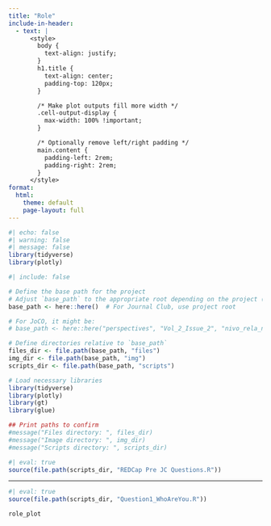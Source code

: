 ```yaml
---
title: "Role"
include-in-header: 
  - text: |
      <style>
        body {
          text-align: justify;
        }
        h1.title {
          text-align: center;
          padding-top: 120px;
        }

        /* Make plot outputs fill more width */
        .cell-output-display {
          max-width: 100% !important;
        }

        /* Optionally remove left/right padding */
        main.content {
          padding-left: 2rem;
          padding-right: 2rem;
        }
      </style>
format:
  html:
    theme: default
    page-layout: full
---
```



```r
#| echo: false
#| warning: false
#| message: false
library(tidyverse)
library(plotly)
```

```r
#| include: false

# Define the base path for the project
# Adjust `base_path` to the appropriate root depending on the project (Journal Club or JoCO)
base_path <- here::here()  # For Journal Club, use project root

# For JoCO, it might be:
# base_path <- here::here("perspectives", "Vol_2_Issue_2", "nivo_rela_nivo_ipi_itc")

# Define directories relative to `base_path`
files_dir <- file.path(base_path, "files")
img_dir <- file.path(base_path, "img")
scripts_dir <- file.path(base_path, "scripts")

# Load necessary libraries
library(tidyverse)
library(plotly)
library(gt)
library(glue)

## Print paths to confirm
#message("Files directory: ", files_dir)
#message("Image directory: ", img_dir)
#message("Scripts directory: ", scripts_dir)

```



```r
#| eval: true
source(file.path(scripts_dir, "REDCap Pre JC Questions.R"))

```

---

```r
#| eval: true
source(file.path(scripts_dir, "Question1_WhoAreYou.R"))

role_plot
```
